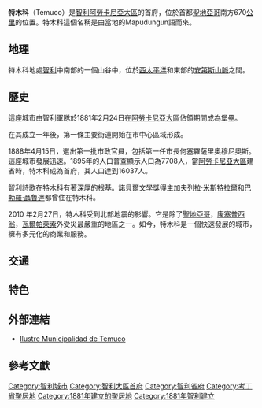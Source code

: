 {{Infobox City
|official_name = Temuco
|other_name =
|native_name =
|nickname = 
|motto = 
|image_skyline =
|imagesize =
|image_caption =
|image_flag = 
|flag_size = 150px
|image_seal =
|seal_size =
|image_shield = Escudo de Temuco.svg
|shield_size = 100px
|image_blank_emblem =
|blank_emblem_size =
|image_map = Comuna de Temuco.svg
|mapsize = 100px
|map_caption =Location of the Commune of Temuco in [[Araucanía_Region|Araucanía Region]]
|pushpin_map            = Chile
|pushpin_label_position = bottom
|pushpin_map_caption    =Location in Chile
|pushpin_mapsize        = 80
|subdivision_type = Country
|subdivision_name = [[File:Flag_of_Chile.svg|25px]] [[智利|智利]]
|subdivision_type1 = Region
|subdivision_name1 = [[阿勞卡尼亞大區|阿勞卡尼亞大區]]
|subdivision_type2 = Province
|subdivision_name2 = Cautín
|subdivision_type3 =
|subdivision_name3 =
|subdivision_type4 =
|subdivision_name4 =
|government_type =
|leader_title = Mayor
|leader_name = Francisco Huenchumilla [[Christian_Democrat|(DC)]]<br />(2004-2008)
|leader_title1 =
|leader_name1 =
|leader_title2 =
|leader_name2 =
|leader_title3 =
|leader_name3 =
|established_title = Founded as
|established_date = Fuerte Recabarren
|established_title2 = Founded
|established_date2 = [[24_February|24 February]], [[1881|1881]]
|established_title3 =
|established_date3 =
|area_magnitude =
|area_total_km2 = 464
|area_total_sq_mi =
|area_land_km2 =
|area_land_sq_mi =
|area_water_km2 =
|area_water_sq_mi =
|area_water_percent =
|area_urban_km2 =
|area_urban_sq_mi =
|area_metro_km2 =
|area_metro_sq_mi =
|population_as_of = 2002年
|population_note =
|settlement_type = <!--For Town or Village (Leave blank for the default City) -->
|population_total = 245347<ref name="Censo 2002">[http://www.ine.cl/canales/chile_estadistico/home.php Instituto Nacional de Estadísticas] {{webarchive|url=https://web.archive.org/web/20100701213111/http://www.ine.cl/canales/chile_estadistico/home.php |date=2010-07-01 }}, Censo 2002, accessed 10 July 2007</ref>  
|population_density_km2 = 608.36  
|population_density_sq_mi =
|population_metro =
|population_density_metro_km2 =
|population_density_metro_sq_mi =
|population_urban =
|population_density_urban_km2 =
|population_density_urban_mi2 =
|timezone = Chile Time (CLT)<ref>{{cite web|url=http://www.world-time-zones.org/zones/chile-time.htm |accessdate=2007-05-05 |title=Chile Time |publisher=World Time Zones .org |deadurl=yes |archiveurl=https://web.archive.org/web/20100713071639/http://www.world-time-zones.org/zones/chile-time.htm |archivedate=2010-07-13 }}</ref>
|utc_offset = -4
|timezone_DST = Chile Summer Time (CLST)<ref>{{cite web|url=http://www.world-time-zones.org/zones/chile-summer-time.htm |accessdate=2007-05-05 |title=Chile Summer Time |publisher=World Time Zones .org |deadurl=yes |archiveurl=https://web.archive.org/web/20070911130451/http://www.world-time-zones.org/zones/chile-summer-time.htm |archivedate=2007-09-11 }}</ref>
|utc_offset_DST = -3
|latd= 38|latm= 44|lats= |latNS=S
|longd= 72|longm= 40|longs= |longEW=W
|elevation_m = 
|elevation_ft =
|postal_code_type =
|postal_code =
|area_code =45
|website = http://www.temucochile.com
|footnotes =
}}
'''特木科'''（Temuco）是[[智利|智利]][[阿勞卡尼亞大區|阿勞卡尼亞大區]]的首府，位於首都[[聖地亞哥_(智利)|聖地亞哥]]南方670[[公里|公里]]的位置。特木科這個名稱是由當地的Mapudungun語而來。

== 地理 ==
特木科地處[[智利|智利]]中南部的一個山谷中，位於[[西太平洋|西太平洋]]和東部的[[安第斯山脈|安第斯山脈]]之間。

== 歷史 ==
這座城市由智利軍隊於1881年2月24日在[[阿勞卡尼亞大區|阿勞卡尼亞大區]]佔領期間成為堡壘。

在其成立一年後，第一條主要街道開始在市中心區域形成。

1888年4月15日，選出第一批市政官員，包括第一任市長何塞羅薩里奧穆尼奧斯。這座城市發展迅速。1895年的人口普查顯示人口為7708人，當[[阿勞卡尼亞大區|阿勞卡尼亞大區]]建省時，特木科成為首府，其人口達到16037人。

智利詩歌在特木科有著深厚的根基。[[諾貝爾文學獎|諾貝爾文學獎]]得主[[加夫列拉·米斯特拉爾|加夫列拉·米斯特拉爾]]和[[巴勃羅·聶魯達|巴勃羅·聶魯達]]都曾住在特木科。

2010 年2月27日，特木科受到北部地震的影響。它是除了[[聖地亞哥|聖地亞哥]]，[[康塞普西翁|康塞普西翁]]，[[瓦爾帕萊索|瓦爾帕萊索]]外受災最嚴重的地區之一。如今，特木科是一個快速發展的城市，擁有多元化的商業和服務。

== 交通 ==

== 特色 ==

== 外部連結 ==
* [https://web.archive.org/web/20190618212011/https://www.temuco.cl/ Ilustre Municipalidad de Temuco]

== 參考文獻 ==
{{reflist}}

{{Authority control}}

{{DEFAULTSORT:Temuco}}
[[Category:智利城市|Category:智利城市]]
[[Category:智利大區首府|Category:智利大區首府]]
[[Category:智利省府|Category:智利省府]]
[[Category:考丁省聚居地|Category:考丁省聚居地]]
[[Category:1881年建立的聚居地|Category:1881年建立的聚居地]]
[[Category:1881年智利建立|Category:1881年智利建立]]